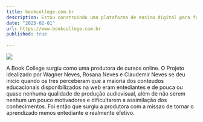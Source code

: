 ```yaml
---
title: bookcollege.com.br
description: Estou construindo uma plataforma de ensino digital para fornecer cursos onlines sobre diferentes assuntos.
date: "2023-02-01"
url: https://www.bookcollege.com.br
published: true
  
---
```



[![](/bookcollege.png)](https://www.bookcollege.com.br)

A Book College surgiu como uma produtora de cursos online. O Projeto idealizado por Wagner Neves, Rosana Neves e Claudemir Neves se deu inicio quando os tres perceberam que a maioria dos conteudos educacionais disponibilizados na web eram entediantes e de pouca ou quase nenhuma qualidade de produção audiovisual, além de não serem nenhum um pouco motivadores e dificultarem a assimilação dos conhecimentos. Foi então que surgiu a produtora com a missao de tornar o aprendizado menos entediante e realmente efetivo.

